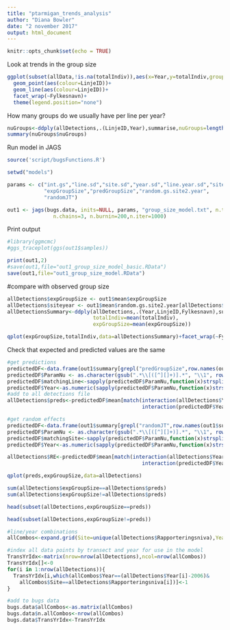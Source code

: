 ```yaml
---
title: "ptarmigan_trends_analysis"
author: "Diana Bowler"
date: "2 november 2017"
output: html_document
---
```


```r

knitr::opts_chunk$set(echo = TRUE)

```

Look at trends in the group size

```r

ggplot(subset(allData,!is.na(totalIndiv)),aes(x=Year,y=totalIndiv,group=LinjeID))+
  geom_point(aes(colour=LinjeID))+
  geom_line(aes(colour=LinjeID))+
  facet_wrap(~Fylkesnavn)+
  theme(legend.position="none")

```

How many groups do we usually have per line per year?

```r

nuGroups<-ddply(allDetections,.(LinjeID,Year),summarise,nuGroups=length(LinjeAvstand))
summary(nuGroups$nuGroups)

```


Run model in JAGS 

```r

source('script/bugsFunctions.R')

setwd("models")

params <- c("int.gs","line.sd","site.sd","year.sd","line.year.sd","site.year.sd",
            "expGroupSize","predGroupSize","random.gs.site2.year",
            "randomJT")

out1 <- jags(bugs.data, inits=NULL, params, "group_size_model.txt", n.thin=nt,
               n.chains=3, n.burnin=200,n.iter=1000)

```

Print output

```r

#library(ggmcmc)
#ggs_traceplot(ggs(out1$samples)) 

print(out1,2)
#save(out1,file="out1_group_size_model_basic.RData")
save(out1,file="out1_group_size_model.RData")

```

#compare with observed group size

```r

allDetections$expGroupSize <- out1$mean$expGroupSize
allDetections$siteyear <- out1$mean$random.gs.site2.year[allDetections$detectionSiteYear]
allDetectionsSummary<-ddply(allDetections,.(Year,LinjeID,Fylkesnavn),summarise,
                            totalIndiv=mean(totalIndiv),
                            expGroupSize=mean(expGroupSize))

qplot(expGroupSize,totalIndiv,data=allDetectionsSummary)+facet_wrap(~Fylkesnavn)


```

Check that expected and predicted values are the same

```r

#get predictions
predictedDF<-data.frame(out1$summary[grepl("predGroupSize",row.names(out1$summary)),])
predictedDF$ParamNu <- as.character(gsub(".*\\[([^][]+)].*", "\\1", row.names(predictedDF)))
predictedDF$matchingLine<-sapply(predictedDF$ParamNu,function(x)strsplit(x,",")[[1]][1])
predictedDF$Year<-as.numeric(sapply(predictedDF$ParamNu,function(x)strsplit(x,",")[[1]][2]))+2006
#add to all detections file
allDetections$preds<-predictedDF$mean[match(interaction(allDetections$Year,allDetections$LinjeID),
                                            interaction(predictedDF$Year,predictedDF$matchingLine))]

#get random effects
predictedDF<-data.frame(out1$summary[grepl("randomJT",row.names(out1$summary)),])
predictedDF$ParamNu <- as.character(gsub(".*\\[([^][]+)].*", "\\1", row.names(predictedDF)))
predictedDF$matchingSite<-sapply(predictedDF$ParamNu,function(x)strsplit(x,",")[[1]][1])
predictedDF$Year<-as.numeric(sapply(predictedDF$ParamNu,function(x)strsplit(x,",")[[1]][2]))+2006

allDetections$RE<-predictedDF$mean[match(interaction(allDetections$Year,allDetections$Rapporteringsniva),
                                            interaction(predictedDF$Year,predictedDF$matchingSite))]

qplot(preds,expGroupSize,data=allDetections)

```

```r

sum(allDetections$expGroupSize==allDetections$preds)
sum(allDetections$expGroupSize!=allDetections$preds)

head(subset(allDetections,expGroupSize==preds))

head(subset(allDetections,expGroupSize!=preds))

````


```r

#line/year combinations
allCombos<-expand.grid(Site=unique(allDetections$Rapporteringsniva),Year=unique(allDetections$Year)-2006)

#index all data points by transect and year for use in the model
TransYrIdx<-matrix(nrow=nrow(allDetections),ncol=nrow(allCombos))
TransYrIdx[]<-0
for(i in 1:nrow(allDetections)){
  TransYrIdx[i,which(allCombos$Year==(allDetections$Year[i]-2006)&
    allCombos$Site==allDetections$Rapporteringsniva[i])]<-1
}

#add to bugs data
bugs.data$allCombos<-as.matrix(allCombos)
bugs.data$n.allCombos<-nrow(allCombos)
bugs.data$TransYrIdx<-TransYrIdx

```


